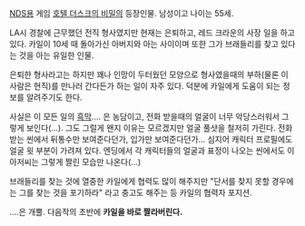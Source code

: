 [[NDS]]용 게임 [[호텔 더스크의 비밀]]의 등장인물. 남성이고 나이는 55세.

LA시 경찰에 근무했던 전직 형사였지만 현재는 은퇴하고, 레드 크라운의 사장 일을 하고 있다. 카일이 10세 때 돌아가신 아버지와 아는 사이이며 또한 그가 브래들리를 찾고 있다는 것을 아는 유일한 인물.

은퇴한 형사라고는 하지만 꽤나 인망이 두터웠던 모양으로 형사였을때의 부하(물론 이 사람은 현직)를 만나러 간다든가 하는 일이 자주 있다. 덕분에 카일에게 도움이 되는 정보를 알려주기도 한다.

사실은 이 모든 일의 [[흑막]].... 은 농담이고, 전화 받을때의 얼굴이 너무 악당스러워서 그렇게 보인다(...). 그도 그럴게 왠지 이유는 모르겠지만 얼굴 풀샷을 철저히 가린다. 전화 받는 씬에서 뒤통수만 보여준다던가, 입가만 보여준다던가... 심지어 캐릭터 프로필에도 얼굴 윗 부분이 가려져 있다. 엔딩에서 각 캐릭터들의 얼굴과 표정이 나오는 씬에서도 이 아저씨는 그렇게 짤린 모습만 나온다(...)

브래들리를 찾는 것에 열중한 카일에게 협력도 많이 해주지만 "단서를 찾지 못할 경우에는 그를 찾는 것을 포기하라" 라고 충고도 해주는 등 카일의 협력자 포지션.




....은 개뿔. 다음작의 초반에 '''카일을 바로 짤라버린다.'''
